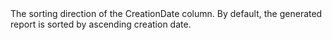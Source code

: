   

  
<ResponseField name="Sort" type="string" >    
The sorting direction of the CreationDate column. By default, the generated report is sorted by ascending creation date.  
</ResponseField>